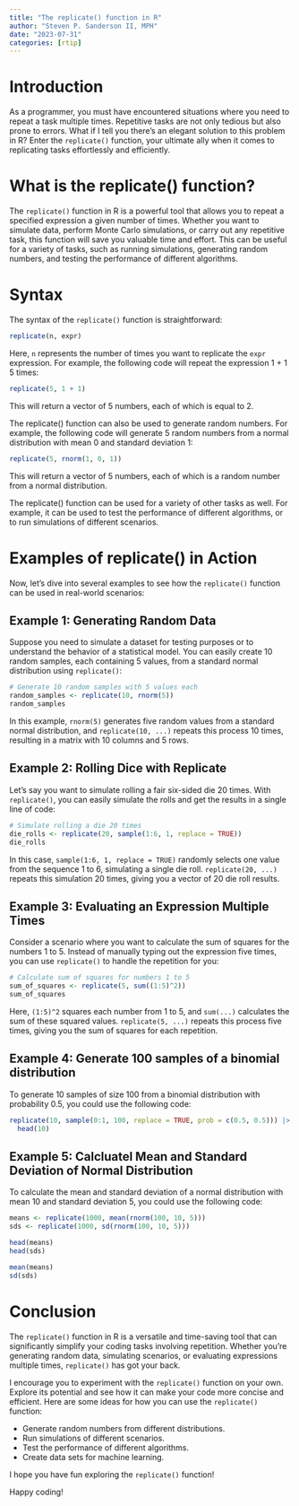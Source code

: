 ```yaml
---
title: "The replicate() function in R"
author: "Steven P. Sanderson II, MPH"
date: "2023-07-31"
categories: [rtip]
---
```


# Introduction

As a programmer, you must have encountered situations where you need to repeat a task multiple times. Repetitive tasks are not only tedious but also prone to errors. What if I tell you there's an elegant solution to this problem in R? Enter the `replicate()` function, your ultimate ally when it comes to replicating tasks effortlessly and efficiently.

# What is the replicate() function?

The `replicate()` function in R is a powerful tool that allows you to repeat a specified expression a given number of times. Whether you want to simulate data, perform Monte Carlo simulations, or carry out any repetitive task, this function will save you valuable time and effort. This can be useful for a variety of tasks, such as running simulations, generating random numbers, and testing the performance of different algorithms.

# Syntax

The syntax of the `replicate()` function is straightforward:

```R
replicate(n, expr)
```

Here, `n` represents the number of times you want to replicate the `expr` expression. For example, the following code will repeat the expression 1 + 1 5 times:

```R
replicate(5, 1 + 1)
```

This will return a vector of 5 numbers, each of which is equal to 2.

The replicate() function can also be used to generate random numbers. For example, the following code will generate 5 random numbers from a normal distribution with mean 0 and standard deviation 1:

```R
replicate(5, rnorm(1, 0, 1))
```

This will return a vector of 5 numbers, each of which is a random number from a normal distribution.

The replicate() function can be used for a variety of other tasks as well. For example, it can be used to test the performance of different algorithms, or to run simulations of different scenarios.

# Examples of replicate() in Action

Now, let's dive into several examples to see how the `replicate()` function can be used in real-world scenarios:

## Example 1: Generating Random Data

Suppose you need to simulate a dataset for testing purposes or to understand the behavior of a statistical model. You can easily create 10 random samples, each containing 5 values, from a standard normal distribution using `replicate()`:

```r
# Generate 10 random samples with 5 values each
random_samples <- replicate(10, rnorm(5))
random_samples
```

In this example, `rnorm(5)` generates five random values from a standard normal distribution, and `replicate(10, ...)` repeats this process 10 times, resulting in a matrix with 10 columns and 5 rows.

## Example 2: Rolling Dice with Replicate

Let's say you want to simulate rolling a fair six-sided die 20 times. With `replicate()`, you can easily simulate the rolls and get the results in a single line of code:

```r
# Simulate rolling a die 20 times
die_rolls <- replicate(20, sample(1:6, 1, replace = TRUE))
die_rolls
```

In this case, `sample(1:6, 1, replace = TRUE)` randomly selects one value from the sequence 1 to 6, simulating a single die roll. `replicate(20, ...)` repeats this simulation 20 times, giving you a vector of 20 die roll results.

## Example 3: Evaluating an Expression Multiple Times

Consider a scenario where you want to calculate the sum of squares for the numbers 1 to 5. Instead of manually typing out the expression five times, you can use `replicate()` to handle the repetition for you:

```r
# Calculate sum of squares for numbers 1 to 5
sum_of_squares <- replicate(5, sum((1:5)^2))
sum_of_squares
```

Here, `(1:5)^2` squares each number from 1 to 5, and `sum(...)` calculates the sum of these squared values. `replicate(5, ...)` repeats this process five times, giving you the sum of squares for each repetition.

## Example 4: Generate 100 samples of a binomial distribution

To generate 10 samples of size 100 from a binomial distribution with probability 0.5, you could use the following code:

```r
replicate(10, sample(0:1, 100, replace = TRUE, prob = c(0.5, 0.5))) |>
  head(10)
```

## Example 5: Calcluatel Mean and Standard Deviation of Normal Distribution

To calculate the mean and standard deviation of a normal distribution with mean 10 and standard deviation 5, you could use the following code:

```r
means <- replicate(1000, mean(rnorm(100, 10, 5)))
sds <- replicate(1000, sd(rnorm(100, 10, 5)))

head(means)
head(sds)

mean(means)
sd(sds)
```

# Conclusion

The `replicate()` function in R is a versatile and time-saving tool that can significantly simplify your coding tasks involving repetition. Whether you're generating random data, simulating scenarios, or evaluating expressions multiple times, `replicate()` has got your back.

I encourage you to experiment with the `replicate()` function on your own. Explore its potential and see how it can make your code more concise and efficient. Here are some ideas for how you can use the `replicate()` function:

*    Generate random numbers from different distributions.
*    Run simulations of different scenarios.
*    Test the performance of different algorithms.
*    Create data sets for machine learning.

I hope you have fun exploring the `replicate()` function!

Happy coding!